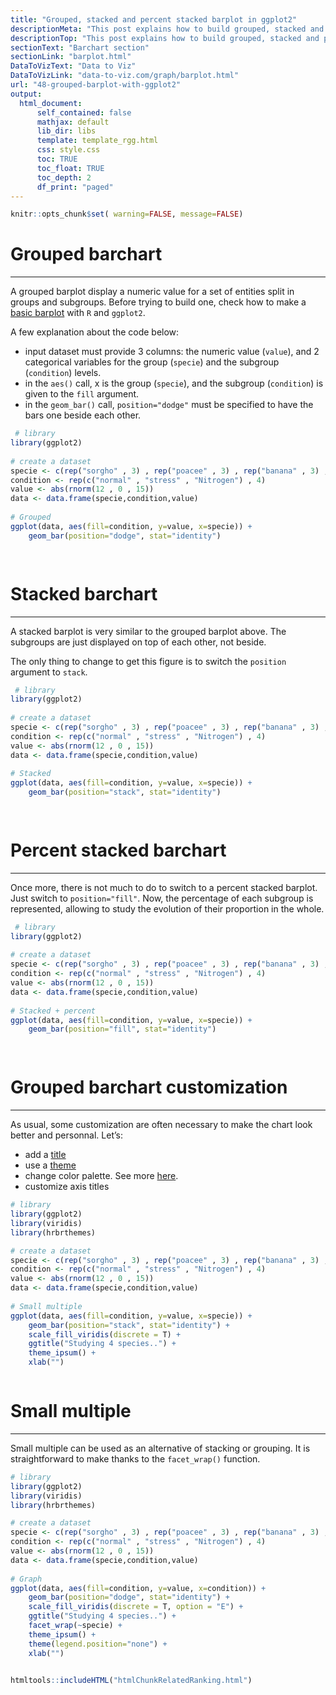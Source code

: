 ```yaml
---
title: "Grouped, stacked and percent stacked barplot in ggplot2"
descriptionMeta: "This post explains how to build grouped, stacked and percent stacked barplot with R and ggplot2. It provides a reproducible example with code for each type."
descriptionTop: "This post explains how to build grouped, stacked and percent stacked barplots with R and [ggplot2](https://www.r-graph-gallery.com/ggplot2-package.html). It provides a reproducible example with code for each type."
sectionText: "Barchart section"
sectionLink: "barplot.html"
DataToVizText: "Data to Viz"
DataToVizLink: "data-to-viz.com/graph/barplot.html"
url: "48-grouped-barplot-with-ggplot2"
output:
  html_document:
      self_contained: false    
      mathjax: default
      lib_dir: libs
      template: template_rgg.html
      css: style.css
      toc: TRUE
      toc_float: TRUE
      toc_depth: 2
      df_print: "paged"
---
```



```r
knitr::opts_chunk$set( warning=FALSE, message=FALSE)
```

<div class="container">




# Grouped barchart
***

<div class = "row">

<div class = "col-md-6  col-sm-12 align-self-center">

A grouped barplot display a numeric value for a set of entities split in groups and subgroups. Before trying to build one, check how to make a [basic barplot](218-basic-barplots-with-ggplot2.html) with `R` and `ggplot2`.

A few explanation about the code below:

- input dataset must provide 3 columns: the numeric value (`value`), and 2 categorical variables for the group (`specie`) and the subgroup (`condition`) levels.
- in the `aes()` call, x is the group (`specie`), and the subgroup (`condition`) is given to the `fill` argument.
- in the `geom_bar()` call, `position="dodge"` must be specified to have the bars one beside each other.

</div>


<div class = "col-md-6  col-sm-12">

```r
 # library
library(ggplot2)
 
# create a dataset
specie <- c(rep("sorgho" , 3) , rep("poacee" , 3) , rep("banana" , 3) , rep("triticum" , 3) )
condition <- rep(c("normal" , "stress" , "Nitrogen") , 4)
value <- abs(rnorm(12 , 0 , 15))
data <- data.frame(specie,condition,value)
 
# Grouped
ggplot(data, aes(fill=condition, y=value, x=specie)) + 
    geom_bar(position="dodge", stat="identity")
 
```
</div>
</div>



```r
```
























# Stacked barchart
***

<div class = "row">

<div class = "col-md-6  col-sm-12 align-self-center">

A stacked barplot is very similar to the grouped barplot above. The subgroups are just displayed on top of each other, not beside.

The only thing to change to get this figure is to switch the `position` argument to `stack`.



</div>


<div class = "col-md-6  col-sm-12">

```r
 # library
library(ggplot2)
 
# create a dataset
specie <- c(rep("sorgho" , 3) , rep("poacee" , 3) , rep("banana" , 3) , rep("triticum" , 3) )
condition <- rep(c("normal" , "stress" , "Nitrogen") , 4)
value <- abs(rnorm(12 , 0 , 15))
data <- data.frame(specie,condition,value)
 
# Stacked
ggplot(data, aes(fill=condition, y=value, x=specie)) + 
    geom_bar(position="stack", stat="identity")
 
```
</div>
</div>



```r
```




























# Percent stacked barchart
***

<div class = "row">

<div class = "col-md-6  col-sm-12 align-self-center">

Once more, there is not much to do to switch to a percent stacked barplot. Just switch to `position="fill"`. Now, the percentage of each subgroup is represented, allowing to study the evolution of their proportion in the whole.

</div>


<div class = "col-md-6  col-sm-12">

```r
 # library
library(ggplot2)
 
# create a dataset
specie <- c(rep("sorgho" , 3) , rep("poacee" , 3) , rep("banana" , 3) , rep("triticum" , 3) )
condition <- rep(c("normal" , "stress" , "Nitrogen") , 4)
value <- abs(rnorm(12 , 0 , 15))
data <- data.frame(specie,condition,value)
 
# Stacked + percent
ggplot(data, aes(fill=condition, y=value, x=specie)) + 
    geom_bar(position="fill", stat="identity")
 
```
</div>
</div>



```r
```












# Grouped barchart customization
***

<div class = "row">

<div class = "col-md-6  col-sm-12 align-self-center">

As usual, some customization are often necessary to make the chart look better and personnal. Let's:

- add a [title](ggplot2-package.html)
- use a [theme](ggplot2-package.html)
- change color palette. See more [here](ggplot2-color.html).
- customize axis titles

</div>


<div class = "col-md-6  col-sm-12">

```r
# library
library(ggplot2)
library(viridis)
library(hrbrthemes)

# create a dataset
specie <- c(rep("sorgho" , 3) , rep("poacee" , 3) , rep("banana" , 3) , rep("triticum" , 3) )
condition <- rep(c("normal" , "stress" , "Nitrogen") , 4)
value <- abs(rnorm(12 , 0 , 15))
data <- data.frame(specie,condition,value)
 
# Small multiple
ggplot(data, aes(fill=condition, y=value, x=specie)) + 
    geom_bar(position="stack", stat="identity") +
    scale_fill_viridis(discrete = T) +
    ggtitle("Studying 4 species..") +
    theme_ipsum() +
    xlab("")
```
</div>
</div>



```r
```
















# Small multiple
***

<div class = "row">

<div class = "col-md-6  col-sm-12 align-self-center">

Small multiple can be used as an alternative of stacking or grouping. It is straightforward to make thanks to the `facet_wrap()` function.

</div>


<div class = "col-md-6  col-sm-12">

```r
# library
library(ggplot2)
library(viridis)
library(hrbrthemes)

# create a dataset
specie <- c(rep("sorgho" , 3) , rep("poacee" , 3) , rep("banana" , 3) , rep("triticum" , 3) )
condition <- rep(c("normal" , "stress" , "Nitrogen") , 4)
value <- abs(rnorm(12 , 0 , 15))
data <- data.frame(specie,condition,value)
 
# Graph
ggplot(data, aes(fill=condition, y=value, x=condition)) + 
    geom_bar(position="dodge", stat="identity") +
    scale_fill_viridis(discrete = T, option = "E") +
    ggtitle("Studying 4 species..") +
    facet_wrap(~specie) +
    theme_ipsum() +
    theme(legend.position="none") +
    xlab("")

```
</div>
</div>



```r
```












<!-- Close container -->
</div>




```r
htmltools::includeHTML("htmlChunkRelatedRanking.html")
```
